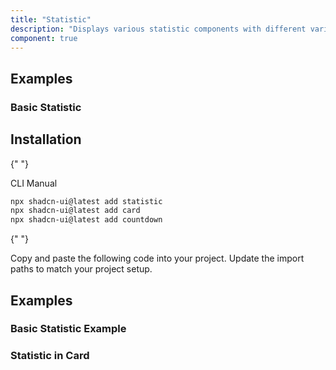 ```yaml
---
title: "Statistic"
description: "Displays various statistic components with different variants."
component: true
---
```


## Examples

### Basic Statistic

<ComponentPreview
  name="statistic-demo"
  title="Basic Statistic"
  description="A basic statistic component displaying values with precision."
/>

## Installation

<Tabs defaultValue="cli">

{" "}

<TabsList>
  <TabsTrigger value="cli">CLI</TabsTrigger>
  <TabsTrigger value="manual">Manual</TabsTrigger>
</TabsList>

  <TabsContent value="cli">
  
  ```bash
  npx shadcn-ui@latest add statistic
  npx shadcn-ui@latest add card
  npx shadcn-ui@latest add countdown
  ```

  </TabsContent>

  <TabsContent value="manual">

{" "}

<Steps>
  <Step>Copy and paste the following code into your project.</Step>
  <ComponentSource name="statistic" />
  <ComponentSource name="card" />
  <ComponentSource name="countdown" />
  <Step>Update the import paths to match your project setup.</Step>
</Steps>

  </TabsContent>

</Tabs>

## Examples

### Basic Statistic Example

<ComponentPreview
  name="statistic-demo"
  title="Basic Statistic"
  description="A basic statistic component displaying values with precision."
/>

### Statistic in Card

<ComponentPreview
  name="statistic-incard"
  title="Statistic in Card"
  description="A statistic component displayed within a card, using color-coded indicators."
/>

